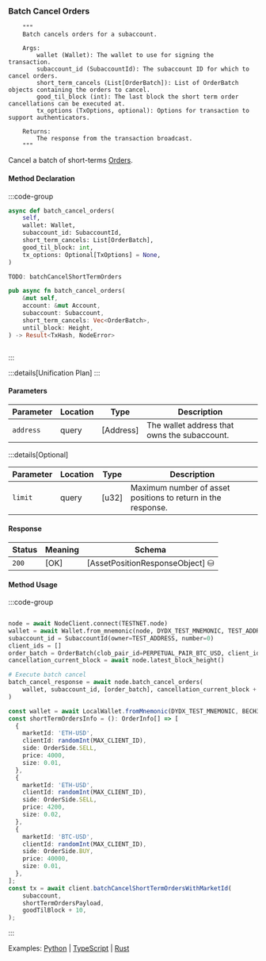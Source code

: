 ### Batch Cancel Orders

        """
        Batch cancels orders for a subaccount.

        Args:
            wallet (Wallet): The wallet to use for signing the transaction.
            subaccount_id (SubaccountId): The subaccount ID for which to cancel orders.
            short_term_cancels (List[OrderBatch]): List of OrderBatch objects containing the orders to cancel.
            good_til_block (int): The last block the short term order cancellations can be executed at.
            tx_options (TxOptions, optional): Options for transaction to support authenticators.

        Returns:
            The response from the transaction broadcast.
        """

Cancel a batch of short-terms [Orders].

[Orders]: https://docs.rs/dydx-proto/0.2.0/x86_64-unknown-linux-gnu/dydx_proto/dydxprotocol/clob/struct.Order.html

#### Method Declaration

:::code-group

```python [Python]
async def batch_cancel_orders(
    self,
    wallet: Wallet,
    subaccount_id: SubaccountId,
    short_term_cancels: List[OrderBatch],
    good_til_block: int,
    tx_options: Optional[TxOptions] = None,
)
```

```typescript [TypeScript]
TODO: batchCancelShortTermOrders
```

```rust [Rust]
pub async fn batch_cancel_orders(
    &mut self,
    account: &mut Account,
    subaccount: Subaccount,
    short_term_cancels: Vec<OrderBatch>,
    until_block: Height,
) -> Result<TxHash, NodeError>
```

```url [API]
```

:::

:::details[Unification Plan]
:::

#### Parameters

| Parameter           | Location | Type               | Description                                                           |
| ------------------- | -------- | ------------------ | --------------------------------------------------------------------- |
| `address`           | query    | [Address]          | The wallet address that owns the subaccount.                          |

:::details[Optional]

| Parameter                     | Location | Type                      | Description                                                  |
| ----------------------------- | -------- | ------------------------- | ------------------------------------------------------------ |
| `limit`                       | query    | [u32]                     | Maximum number of asset positions to return in the response. |

#### Response

| Status | Meaning     | Schema                          |
| ------ | ----------- | ------------------------------- |
| `200`  | [OK]        | [AssetPositionResponseObject] ⛁ |

#### Method Usage

:::code-group

```rust [Rust]
```

```python [Python]
node = await NodeClient.connect(TESTNET.node)
wallet = await Wallet.from_mnemonic(node, DYDX_TEST_MNEMONIC, TEST_ADDRESS)
subaccount_id = SubaccountId(owner=TEST_ADDRESS, number=0)
client_ids = []
order_batch = OrderBatch(clob_pair_id=PERPETUAL_PAIR_BTC_USD, client_ids=client_ids)
cancellation_current_block = await node.latest_block_height()

# Execute batch cancel
batch_cancel_response = await node.batch_cancel_orders(
    wallet, subaccount_id, [order_batch], cancellation_current_block + 10
)
```

```typescript [TypeScript]
const wallet = await LocalWallet.fromMnemonic(DYDX_TEST_MNEMONIC, BECH32_PREFIX);
const shortTermOrdersInfo = (): OrderInfo[] => [
  {
    marketId: 'ETH-USD',
    clientId: randomInt(MAX_CLIENT_ID),
    side: OrderSide.SELL,
    price: 4000,
    size: 0.01,
  },
  {
    marketId: 'ETH-USD',
    clientId: randomInt(MAX_CLIENT_ID),
    side: OrderSide.SELL,
    price: 4200,
    size: 0.02,
  },
  {
    marketId: 'BTC-USD',
    clientId: randomInt(MAX_CLIENT_ID),
    side: OrderSide.BUY,
    price: 40000,
    size: 0.01,
  },
];
const tx = await client.batchCancelShortTermOrdersWithMarketId(
    subaccount,
    shortTermOrdersPayload,
    goodTilBlock + 10,
);
```

:::

Examples: [Python] | [TypeScript] | [Rust]

[Python]: https://github.com/dydxprotocol/v4-clients/blob/main/v4-client-py-v2/examples/batch_cancel_example.py
[TypeScript]: https://github.com/dydxprotocol/v4-clients/blob/main/v4-client-js/examples/batch_cancel_orders_example.ts
[Rust]:https://github.com/dydxprotocol/v4-clients/blob/main/v4-client-rs/client/examples/batch_cancel_orders.rs

